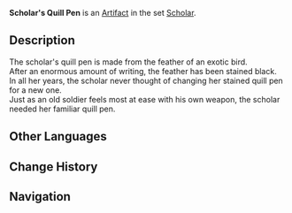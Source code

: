 {{Artifact Infobox
|image = Item Scholar's Quill Pen.png
|set   = Scholar
|piece = Plume of Death
}}
{{Description|A bird's feather that serves as a quill pen, the tip has long been stained black.}}
'''Scholar's Quill Pen''' is an [[Artifact]] in the set [[Scholar]].

==Description==
The scholar's quill pen is made from the feather of an exotic bird.<br />After an enormous amount of writing, the feather has been stained black.<br />In all her years, the scholar never thought of changing her stained quill pen for a new one.<br />Just as an old soldier feels most at ease with his own weapon, the scholar needed her familiar quill pen.

==Other Languages==
{{Other Languages
|en      = Scholar's Quill Pen
|zhs     = 学士的羽笔
|zhs_rm  = Xuéshì dì Yǔ Bǐ
|zht     = 學士的羽筆
|zht_rm  = Xuéshì dì Yǔ Bǐ
|zh_tl   = Bachelor's Quill Pen
|ja      = 学者の羽根ペン
|ja_rm   = Gakusha no Hanepen
|ja_tl   = Scholar's Quill Pen
|ko      = 학사의 깃펜
|ko_rm   = 
|ko_tl   = 
|es      = Pluma de la Erudita
|es_tl   = 
|fr      = Plume de l'Érudit
|fr_tl   = Feather of the Scholar
|ru      = Перо учёного
|ru_tl   = 
|th      = Scholar's Quill Pen
|vi      = Bút Lông Học Sĩ
|vi_tl   = 
|de      = Gelehrtenfeder
|de_tl   = Scholar's Quill
|id      = Scholar's Quill Pen
|pt      = Caneta de Pena de Estudioso
|pt_tl   = 
}}

==Change History==
{{Change History|1.0}}

==Navigation==
{{Artifact Set Navbox|Scholar}}